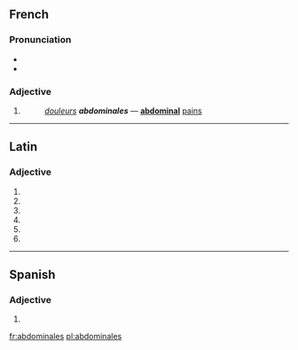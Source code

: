 {{also|Abdominales}}
==French==

===Pronunciation===
* {{IPA|/ab.dɔ.mi.nal/|lang=fr}}
* {{homophones|abdominal|abdominale}}

===Adjective===
{{infl|fr|adjective form|g=f|g2=p}}

# {{feminine plural of|abdominal}}
#: ''[[douleurs]] '''abdominales''''' &mdash; '''[[abdominal]]''' [[pain]]s

----

==Latin==

===Adjective===
{{la-adj-form|abdominalēs}}

# {{inflection of|abdominalis|abdominalis|nom|m|p|lang=la}}
# {{inflection of|abdominalis|abdominalis|nom|f|p|lang=la}}
# {{inflection of|abdominalis|abdominalis|acc|m|p|lang=la}}
# {{inflection of|abdominalis|abdominalis|acc|f|p|lang=la}}
# {{inflection of|abdominalis|abdominalis|voc|m|p|lang=la}}
# {{inflection of|abdominalis|abdominalis|voc|f|p|lang=la}}
{{count page|[[Wiktionary:Page count]]}}

----

==Spanish==

===Adjective===
{{infl|es|adjective form}} {{m|f}} {{p}}

# {{plural of|[[abdominal]]|lang=es|nocat=1}}

[[fr:abdominales]]
[[pl:abdominales]]
